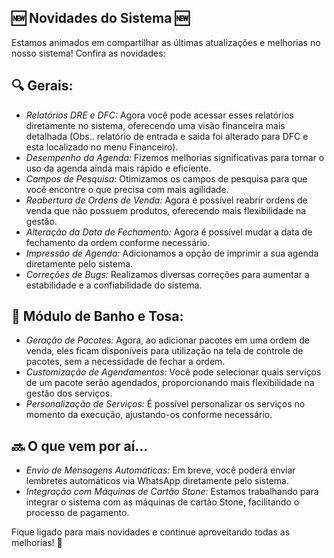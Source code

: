 ## 🆕 Novidades do Sistema 🆕

Estamos animados em compartilhar as últimas atualizações e melhorias no nosso sistema! Confira as novidades:

## 🔍 Gerais:

- *Relatórios DRE e DFC:* Agora você pode acessar esses relatórios diretamente no sistema, oferecendo uma visão financeira mais detalhada (Obs.. relatório de entrada e saida foi alterado para DFC e esta localizado no menu Financeiro).
- *Desempenho da Agenda:* Fizemos melhorias significativas para tornar o uso da agenda ainda mais rápido e eficiente.
- *Campos de Pesquisa:* Otimizamos os campos de pesquisa para que você encontre o que precisa com mais agilidade.
- *Reabertura de Ordens de Venda:* Agora é possível reabrir ordens de venda que não possuem produtos, oferecendo mais flexibilidade na gestão.
- *Alteração da Data de Fechamento:* Agora é possível mudar a data de fechamento da ordem conforme necessário.
- *Impressão de Agenda:* Adicionamos a opção de imprimir a sua agenda diretamente pelo sistema.
- *Correções de Bugs:* Realizamos diversas correções para aumentar a estabilidade e a confiabilidade do sistema.

## 🛁 Módulo de Banho e Tosa:

- *Geração de Pacotes:* Agora, ao adicionar pacotes em uma ordem de venda, eles ficam disponíveis para utilização na tela de controle de pacotes, sem a necessidade de fechar a ordem.
- *Customização de Agendamentos:* Você pode selecionar quais serviços de um pacote serão agendados, proporcionando mais flexibilidade na gestão dos serviços.
- *Personalização de Serviços:* É possível personalizar os serviços no momento da execução, ajustando-os conforme necessário.

## 🔜 O que vem por aí...

- *Envio de Mensagens Automáticas:* Em breve, você poderá enviar lembretes automáticos via WhatsApp diretamente pelo sistema.
- *Integração com Máquinas de Cartão Stone:* Estamos trabalhando para integrar o sistema com as máquinas de cartão Stone, facilitando o processo de pagamento.

Fique ligado para mais novidades e continue aproveitando todas as melhorias! 🚀

